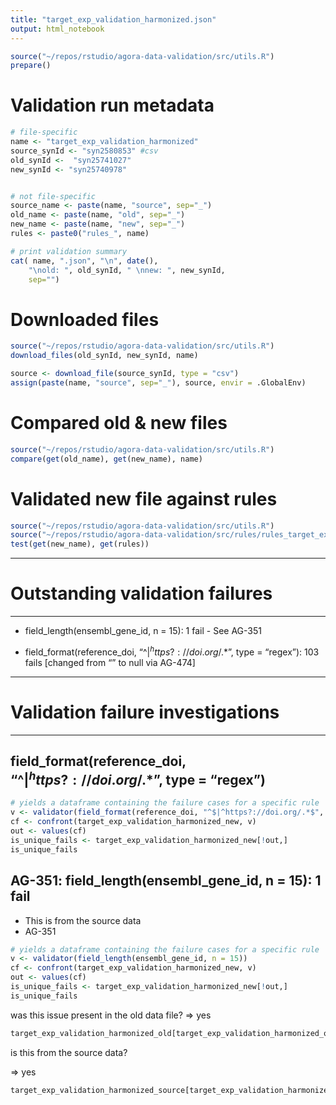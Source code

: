 ```yaml
---
title: "target_exp_validation_harmonized.json"
output: html_notebook
---
```


```r
source("~/repos/rstudio/agora-data-validation/src/utils.R")
prepare()
```

# Validation run metadata
```r
# file-specific
name <- "target_exp_validation_harmonized"
source_synId <- "syn2580853" #csv
old_synId <-  "syn25741027" 
new_synId <- "syn25740978"  


# not file-specific
source_name <- paste(name, "source", sep="_")
old_name <- paste(name, "old", sep="_")
new_name <- paste(name, "new", sep="_")
rules <- paste0("rules_", name)

# print validation summary
cat( name, ".json", "\n", date(),
    "\nold: ", old_synId, " \nnew: ", new_synId,
    sep="")
```

# Downloaded files
```r
source("~/repos/rstudio/agora-data-validation/src/utils.R")
download_files(old_synId, new_synId, name)
```

```r
source <- download_file(source_synId, type = "csv") 
assign(paste(name, "source", sep="_"), source, envir = .GlobalEnv)
```


# Compared old & new files
```r
source("~/repos/rstudio/agora-data-validation/src/utils.R")
compare(get(old_name), get(new_name), name)
```


# Validated new file against rules
```r
source("~/repos/rstudio/agora-data-validation/src/utils.R")
source("~/repos/rstudio/agora-data-validation/src/rules/rules_target_exp_validation_harmonized.R")
test(get(new_name), get(rules))
```

***
# Outstanding validation failures
***

* field_length(ensembl_gene_id, n = 15): 1 fail - See AG-351

* field_format(reference_doi, "^$|^https?://doi.org/.*$", type = "regex"): 103 fails [changed from "" to null via AG-474]

***
# Validation failure investigations
***


## field_format(reference_doi, "^$|^https?://doi.org/.*$", type = "regex")
```r
# yields a dataframe containing the failure cases for a specific rule
v <- validator(field_format(reference_doi, "^$|^https?://doi.org/.*$", type = "regex"))
cf <- confront(target_exp_validation_harmonized_new, v)
out <- values(cf)
is_unique_fails <- target_exp_validation_harmonized_new[!out,]
is_unique_fails
```


## 	AG-351: field_length(ensembl_gene_id, n = 15): 1 fail

* This is from the source data
* AG-351

```r
# yields a dataframe containing the failure cases for a specific rule
v <- validator(field_length(ensembl_gene_id, n = 15))
cf <- confront(target_exp_validation_harmonized_new, v)
out <- values(cf)
is_unique_fails <- target_exp_validation_harmonized_new[!out,]
is_unique_fails
```

was this issue present in the old data file? => yes
```r
target_exp_validation_harmonized_old[target_exp_validation_harmonized_old$ensembl_gene_id == "",]
```


is this from the source data?

=> yes 

```r
target_exp_validation_harmonized_source[target_exp_validation_harmonized_source$hgnc_symbol == "FC1 (mouse)",]
```
